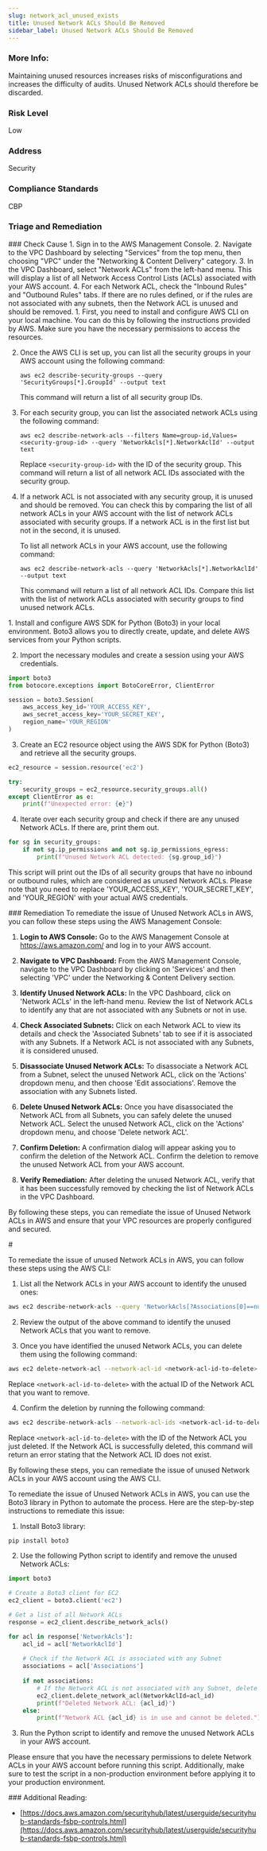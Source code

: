 ```yaml
---
slug: network_acl_unused_exists
title: Unused Network ACLs Should Be Removed
sidebar_label: Unused Network ACLs Should Be Removed
---
```


### More Info:

Maintaining unused resources increases risks of misconfigurations and increases the difficulty of audits. Unused Network ACLs should therefore be discarded.

### Risk Level

Low

### Address

Security

### Compliance Standards

CBP


### Triage and Remediation
<Tabs>

<Tab title='Cause'>
### Check Cause
<AccordionGroup>
<Accordion title='Using Console' defaultOpen='true'>
1. Sign in to the AWS Management Console.
2. Navigate to the VPC Dashboard by selecting "Services" from the top menu, then choosing "VPC" under the "Networking & Content Delivery" category.
3. In the VPC Dashboard, select "Network ACLs" from the left-hand menu. This will display a list of all Network Access Control Lists (ACLs) associated with your AWS account.
4. For each Network ACL, check the "Inbound Rules" and "Outbound Rules" tabs. If there are no rules defined, or if the rules are not associated with any subnets, then the Network ACL is unused and should be removed.
</Accordion>

<Accordion title='Using CLI'>
1. First, you need to install and configure AWS CLI on your local machine. You can do this by following the instructions provided by AWS. Make sure you have the necessary permissions to access the resources.

2. Once the AWS CLI is set up, you can list all the security groups in your AWS account using the following command:

   ```
   aws ec2 describe-security-groups --query 'SecurityGroups[*].GroupId' --output text
   ```

   This command will return a list of all security group IDs.

3. For each security group, you can list the associated network ACLs using the following command:

   ```
   aws ec2 describe-network-acls --filters Name=group-id,Values=<security-group-id> --query 'NetworkAcls[*].NetworkAclId' --output text
   ```

   Replace `<security-group-id>` with the ID of the security group. This command will return a list of all network ACL IDs associated with the security group.

4. If a network ACL is not associated with any security group, it is unused and should be removed. You can check this by comparing the list of all network ACLs in your AWS account with the list of network ACLs associated with security groups. If a network ACL is in the first list but not in the second, it is unused.

   To list all network ACLs in your AWS account, use the following command:

   ```
   aws ec2 describe-network-acls --query 'NetworkAcls[*].NetworkAclId' --output text
   ```

   This command will return a list of all network ACL IDs. Compare this list with the list of network ACLs associated with security groups to find unused network ACLs.
</Accordion>

<Accordion title='Using Python'>
1. Install and configure AWS SDK for Python (Boto3) in your local environment. Boto3 allows you to directly create, update, and delete AWS services from your Python scripts.

2. Import the necessary modules and create a session using your AWS credentials.

```python
import boto3
from botocore.exceptions import BotoCoreError, ClientError

session = boto3.Session(
    aws_access_key_id='YOUR_ACCESS_KEY',
    aws_secret_access_key='YOUR_SECRET_KEY',
    region_name='YOUR_REGION'
)
```

3. Create an EC2 resource object using the AWS SDK for Python (Boto3) and retrieve all the security groups.

```python
ec2_resource = session.resource('ec2')

try:
    security_groups = ec2_resource.security_groups.all()
except ClientError as e:
    print(f"Unexpected error: {e}")
```

4. Iterate over each security group and check if there are any unused Network ACLs. If there are, print them out.

```python
for sg in security_groups:
    if not sg.ip_permissions and not sg.ip_permissions_egress:
        print(f"Unused Network ACL detected: {sg.group_id}")
```

This script will print out the IDs of all security groups that have no inbound or outbound rules, which are considered as unused Network ACLs. Please note that you need to replace 'YOUR_ACCESS_KEY', 'YOUR_SECRET_KEY', and 'YOUR_REGION' with your actual AWS credentials.
</Accordion>

</AccordionGroup>
</Tab>

<Tab title='Remediation'>
### Remediation

<AccordionGroup>
<Accordion title='Using Console' defaultOpen='true'>
To remediate the issue of Unused Network ACLs in AWS, you can follow these steps using the AWS Management Console:

1. **Login to AWS Console:** Go to the AWS Management Console at https://aws.amazon.com/ and log in to your AWS account.

2. **Navigate to VPC Dashboard:** From the AWS Management Console, navigate to the VPC Dashboard by clicking on 'Services' and then selecting 'VPC' under the Networking & Content Delivery section.

3. **Identify Unused Network ACLs:** In the VPC Dashboard, click on 'Network ACLs' in the left-hand menu. Review the list of Network ACLs to identify any that are not associated with any Subnets or not in use.

4. **Check Associated Subnets:** Click on each Network ACL to view its details and check the 'Associated Subnets' tab to see if it is associated with any Subnets. If a Network ACL is not associated with any Subnets, it is considered unused.

5. **Disassociate Unused Network ACLs:** To disassociate a Network ACL from a Subnet, select the unused Network ACL, click on the 'Actions' dropdown menu, and then choose 'Edit associations'. Remove the association with any Subnets listed.

6. **Delete Unused Network ACLs:** Once you have disassociated the Network ACL from all Subnets, you can safely delete the unused Network ACL. Select the unused Network ACL, click on the 'Actions' dropdown menu, and choose 'Delete network ACL'.

7. **Confirm Deletion:** A confirmation dialog will appear asking you to confirm the deletion of the Network ACL. Confirm the deletion to remove the unused Network ACL from your AWS account.

8. **Verify Remediation:** After deleting the unused Network ACL, verify that it has been successfully removed by checking the list of Network ACLs in the VPC Dashboard.

By following these steps, you can remediate the issue of Unused Network ACLs in AWS and ensure that your VPC resources are properly configured and secured.
</Accordion>

<Accordion title='Using CLI'>
#

To remediate the issue of unused Network ACLs in AWS, you can follow these steps using the AWS CLI:

1. List all the Network ACLs in your AWS account to identify the unused ones:
```bash
aws ec2 describe-network-acls --query 'NetworkAcls[?Associations[0]==null].NetworkAclId' --output text
```

2. Review the output of the above command to identify the unused Network ACLs that you want to remove.

3. Once you have identified the unused Network ACLs, you can delete them using the following command:
```bash
aws ec2 delete-network-acl --network-acl-id <network-acl-id-to-delete>
```
Replace `<network-acl-id-to-delete>` with the actual ID of the Network ACL that you want to remove.

4. Confirm the deletion by running the following command:
```bash
aws ec2 describe-network-acls --network-acl-ids <network-acl-id-to-delete>
```
Replace `<network-acl-id-to-delete>` with the ID of the Network ACL you just deleted. If the Network ACL is successfully deleted, this command will return an error stating that the Network ACL ID does not exist.

By following these steps, you can remediate the issue of unused Network ACLs in your AWS account using the AWS CLI.
</Accordion>

<Accordion title='Using Python'>
To remediate the issue of Unused Network ACLs in AWS, you can use the Boto3 library in Python to automate the process. Here are the step-by-step instructions to remediate this issue:

1. Install Boto3 library:
```bash
pip install boto3
```

2. Use the following Python script to identify and remove the unused Network ACLs:

```python
import boto3

# Create a Boto3 client for EC2
ec2_client = boto3.client('ec2')

# Get a list of all Network ACLs
response = ec2_client.describe_network_acls()

for acl in response['NetworkAcls']:
    acl_id = acl['NetworkAclId']
    
    # Check if the Network ACL is associated with any Subnet
    associations = acl['Associations']
    
    if not associations:
        # If the Network ACL is not associated with any Subnet, delete it
        ec2_client.delete_network_acl(NetworkAclId=acl_id)
        print(f"Deleted Network ACL: {acl_id}")
    else:
        print(f"Network ACL {acl_id} is in use and cannot be deleted.")
```

3. Run the Python script to identify and remove the unused Network ACLs in your AWS account.

Please ensure that you have the necessary permissions to delete Network ACLs in your AWS account before running this script. Additionally, make sure to test the script in a non-production environment before applying it to your production environment.
</Accordion>

</AccordionGroup>
</Tab>
</Tabs>
### Additional Reading:

- [https://docs.aws.amazon.com/securityhub/latest/userguide/securityhub-standards-fsbp-controls.html](https://docs.aws.amazon.com/securityhub/latest/userguide/securityhub-standards-fsbp-controls.html) 

